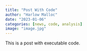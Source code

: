 ```yaml
---
title: "Post With Code"
author: "Harlow Malloc"
date: "2023-01-06"
categories: [news, code, analysis]
image: "image.jpg"
---
```


This is a post with executable code.
